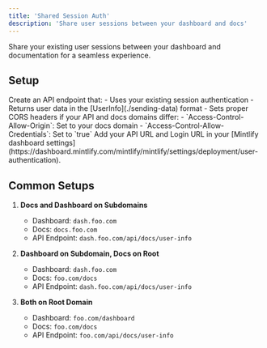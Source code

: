 ```yaml
---
title: 'Shared Session Auth'
description: 'Share user sessions between your dashboard and docs'
---
```


Share your existing user sessions between your dashboard and documentation for a seamless experience.

## Setup

<Steps>
  <Step title="Create User Info API">
    Create an API endpoint that:
    - Uses your existing session authentication
    - Returns user data in the [UserInfo](./sending-data) format
    - Sets proper CORS headers if your API and docs domains differ:
      - `Access-Control-Allow-Origin`: Set to your docs domain
      - `Access-Control-Allow-Credentials`: Set to `true`
  </Step>
  <Step title="Configure Settings">
    Add your API URL and Login URL in your [Mintlify dashboard settings](https://dashboard.mintlify.com/mintlify/mintlify/settings/deployment/user-authentication).
  </Step>
</Steps>

## Common Setups

1. **Docs and Dashboard on Subdomains**
   - Dashboard: `dash.foo.com`
   - Docs: `docs.foo.com`
   - API Endpoint: `dash.foo.com/api/docs/user-info`

2. **Dashboard on Subdomain, Docs on Root**
   - Dashboard: `dash.foo.com`
   - Docs: `foo.com/docs`
   - API Endpoint: `dash.foo.com/api/docs/user-info`

3. **Both on Root Domain**
   - Dashboard: `foo.com/dashboard`
   - Docs: `foo.com/docs`
   - API Endpoint: `foo.com/api/docs/user-info`